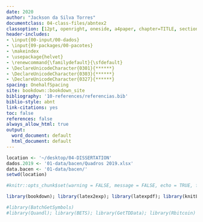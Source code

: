```yaml
--- 
date: 2020
author: "Jackson da Silva Torres"
documentclass: 04-class-files/abntex2
classoption: [12pt, openright, oneside, a4paper, chapter=TITLE, section=TITLE, subsection=Title, english, french, spanish, portugues, sumario=tradicional]
header-includes:
- \input{00-input/00-dados}
- \input{09-packages/00-pacotes}
- \makeindex
- \usepackage{helvet}
- \renewcommand{\familydefault}{\sfdefault}
- \DeclareUnicodeCharacter{0301}{******}
- \DeclareUnicodeCharacter{0303}{******}
- \DeclareUnicodeCharacter{0327}{******}
spacing: OnehalfSpacing
site: bookdown::bookdown_site
bibliography: '10-references/referencias.bib'
biblio-style: abnt
link-citations: yes
toc: false
references: false
always_allow_html: true
output:
  word_document: default
  html_document: default
---
```


```r
location <- '~/desktop/04-DISSERTATION'
dados.2019 <- '01-data/bacen/Quadros 2019.xlsx'
data.bacen <- '01-data/bacen/'
setwd(location)
```

```r
#knitr::opts_chunk$set(warning = FALSE, message = FALSE, echo = TRUE, fig.path="12-exportedfigures/")
```

```r
library(bookdown); library(latex2exp); library(latexpdf); library(knitLatex); library(knitr); library(tinytex); library(utf8); library(tufte); library(tibble); library(lubridate); library(plyr); library(purrr); library(dplyr); library(tidyr); library(stringr); library(readr); library(forcats); library(knitr); library(tidyverse); library(fst); library(readxl); library(RMySQL); library(XML); library(httr); library(jsonlite); library(rvest); library(xlsx); library(RSQLite); library(foreign); library(lmtest); library(corrplot); library(corrgram); library(timetk); library(lattice); library(ggplot2); library(tree); library(party); library(plotly); library(rpart.plot); library(rpart); library(XML); library(xml2); library(kableExtra)

#library(BatchGetSymbols)
#library(Quandl); library(BETS); library(GetTDData); library(Rbitcoin)
```

